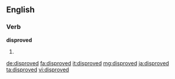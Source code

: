 ==English==

===Verb===
'''disproved'''

# {{en-past of|disprove}}

[[de:disproved]]
[[fa:disproved]]
[[it:disproved]]
[[mg:disproved]]
[[ja:disproved]]
[[ta:disproved]]
[[vi:disproved]]